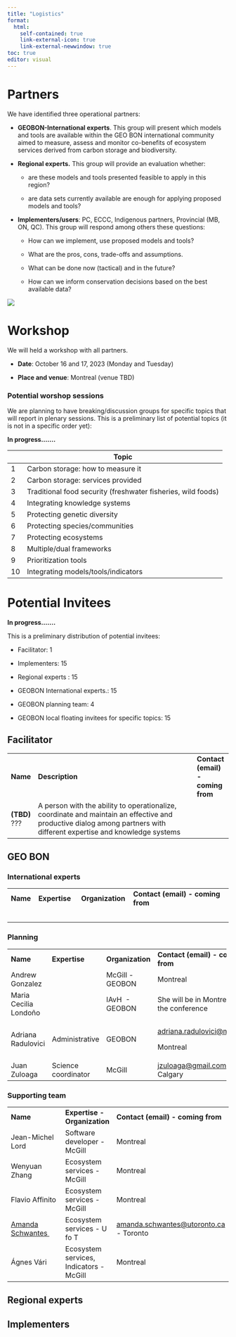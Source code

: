 ```yaml
---
title: "Logistics"
format:
  html:
    self-contained: true
    link-external-icon: true
    link-external-newwindow: true
toc: true
editor: visual
---
```


# Partners

We have identified three operational partners:

-   **GEOBON-International experts**. This group will present which models and tools are available within the GEO BON international community aimed to measure, assess and monitor co-benefits of ecosystem services derived from carbon storage and biodiversity.

-   **Regional experts.** This group will provide an evaluation whether:

    -   are these models and tools presented feasible to apply in this region?

    -   are data sets currently available are enough for applying proposed models and tools?

-   **Implementers/users**: PC, ECCC, Indigenous partners, Provincial (MB, ON, QC). This group will respond among others these questions:

    -   How can we implement, use proposed models and tools?

    -   What are the pros, cons, trade-offs and assumptions.

    -   What can be done now (tactical) and in the future?

    -   How can we inform conservation decisions based on the best available data?

![](Figures/Partners.png)

# Workshop

We will held a workshop with all partners.

-   **Date**: October 16 and 17, 2023 (Monday and Tuesday)

-   **Place and venue**: Montreal (venue TBD)

### Potential worshop sessions

We are planning to have breaking/discussion groups for specific topics that will report in plenary sessions. This is a preliminary list of potential topics (it is not in a specific order yet):

**In progress.......**

|     | Topic                                                        |
|-----|--------------------------------------------------------------|
| 1   | Carbon storage: how to measure it                            |
| 2   | Carbon storage: services provided                            |
| 3   | Traditional food security (freshwater fisheries, wild foods) |
| 4   | Integrating knowledge systems                                |
| 5   | Protecting genetic diversity                                 |
| 6   | Protecting species/communities                               |
| 7   | Protecting ecosystems                                        |
| 8   | Multiple/dual frameworks                                     |
| 9   | Prioritization tools                                         |
| 10  | Integrating models/tools/indicators                          |

# Potential Invitees

**In progress.......**

This is a preliminary distribution of potential invitees:

-   Facilitator: 1

-   Implementers: 15

-   Regional experts : 15

-   GEOBON International experts.: 15

-   GEOBON planning team: 4

-   GEOBON local floating invitees for specific topics: 15

::: panel-tabset
## Facilitator

|               |                                                                                                                                                                       |                                   |
|---------------|-----------------------------------------------------------------------------------------------------------------------------------------------------------------------|-----------------------------------|
| **Name**      | **Description**                                                                                                                                                       | **Contact (email) - coming from** |
| **(TBD)** ??? | A person with the ability to operationalize, coordinate and maintain an effective and productive dialog among partners with different expertise and knowledge systems |                                   |

## GEO BON

### International experts

|          |               |                  |                                   |
|----------|---------------|------------------|-----------------------------------|
| **Name** | **Expertise** | **Organization** | **Contact (email) - coming from** |
|          |               |                  |                                   |
|          |               |                  |                                   |
|          |               |                  |                                   |
|          |               |                  |                                   |
|          |               |                  |                                   |

### Planning

+-----------------------+---------------------+------------------+----------------------------------------------------------------------+
| **Name**              | **Expertise**       | **Organization** | **Contact (email) - coming from**                                    |
+-----------------------+---------------------+------------------+----------------------------------------------------------------------+
| Andrew Gonzalez       |                     | McGill - GEOBON  | Montreal                                                             |
+-----------------------+---------------------+------------------+----------------------------------------------------------------------+
| Maria Cecilia Londoño |                     | IAvH  - GEOBON   | She will be in Montreal for the conference                           |
+-----------------------+---------------------+------------------+----------------------------------------------------------------------+
| Adriana Radulovici    | Administrative      | GEOBON           | [adriana.radulovici\@mcgill.ca](mailto:adriana.radulovici@mcgill.ca) |
|                       |                     |                  |                                                                      |
|                       |                     |                  | Montreal                                                             |
+-----------------------+---------------------+------------------+----------------------------------------------------------------------+
| Juan Zuloaga          | Science coordinator | McGill           | [jzuloaga\@gmail.com](mailto:jzuloaga@gmail.com) - Calgary           |
+-----------------------+---------------------+------------------+----------------------------------------------------------------------+

### Supporting team

|                                                     |                                         |                                                                                |
|-----------------------------------------------------|-----------------------------------------|--------------------------------------------------------------------------------|
| **Name**                                            | **Expertise - Organization**            | **Contact (email) - coming from**                                              |
| Jean-Michel Lord                                    | Software developer - McGill             | Montreal                                                                       |
| Wenyuan Zhang                                       | Ecosystem services -McGill              | Montreal                                                                       |
| Flavio Affinito                                     | Ecosystem services -McGill              | Montreal                                                                       |
| [Amanda Schwantes ](https://aschwantes.weebly.com/) | Ecosystem services - U fo T             | [amanda.schwantes\@utoronto.ca](mailto:amanda.schwantes@utoronto.ca) - Toronto |
| Ágnes Vári                                          | Ecosystem services, Indicators - McGill | Montreal                                                                       |

## Regional experts

## Implementers
:::
